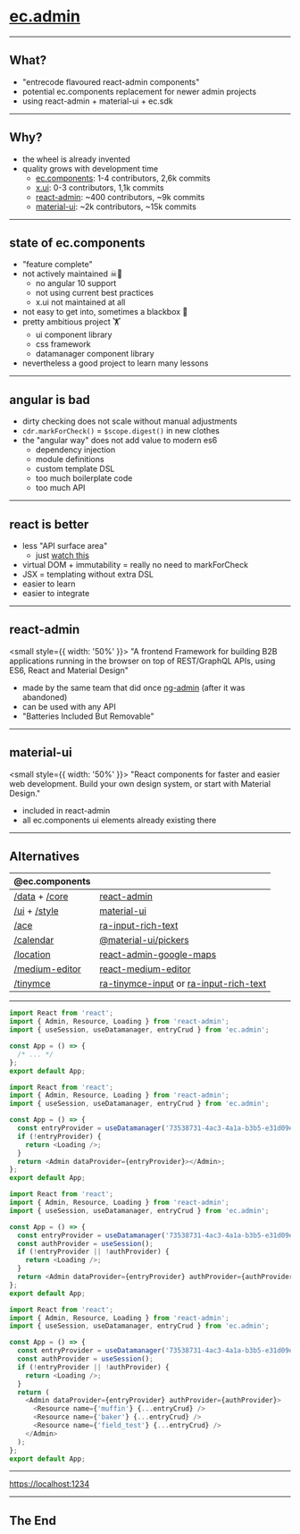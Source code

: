 
# [ec.admin](https://github.com/entrecode/ec.admin/tree/develop)

<!-- run me with `npm run deck` -->
<!-- also run `npm run demo` -->

---

## What?

- "entrecode flavoured react-admin components"
- potential ec.components replacement for newer admin projects
- using react-admin + material-ui + ec.sdk

---

## Why?

- the wheel is already invented
- quality grows with development time
  - [ec.components](https://github.com/entrecode/ec.components): 1-4 contributors, 2,6k commits
  - [x.ui](https://github.com/entrecode/x.ui): 0-3 contributors, 1,1k commits
  - [react-admin](https://github.com/marmelab/react-admin): ~400 contributors, ~9k commits
  - [material-ui](https://github.com/mui-org/material-ui): ~2k contributors, ~15k commits

---

## state of ec.components

- "feature complete"
- not actively maintained ☠🐎
  - no angular 10 support
  - not using current best practices
  - x.ui not maintained at all
- not easy to get into, sometimes a blackbox 🕋
- pretty ambitious project 🏋
  - ui component library
  - css framework
  - datamanager component library
- nevertheless a good project to learn many lessons

---

## angular is bad

- dirty checking does not scale without manual adjustments
- `cdr.markForCheck()` = `$scope.digest()` in new clothes
- the "angular way" does not add value to modern es6
  - dependency injection
  - module definitions
  - custom template DSL
  - too much boilerplate code
  - too much API

---

## react is better

- less "API surface area" <!-- https://www.youtube.com/watch?v=4anAwXYqLG8-->
  - just [watch this](https://www.youtube.com/watch?v=4anAwXYqLG8)
- virtual DOM + immutability = really no need to markForCheck
- JSX = templating without extra DSL
- easier to learn
- easier to integrate

---

## react-admin

<small style={{ width: '50%' }}>
  "A frontend Framework for building B2B applications running in the browser on top of REST/GraphQL APIs, using ES6,
  React and Material Design"
</small>

- made by the same team that did once [ng-admin](https://github.com/marmelab/ng-admin) (after it was abandoned)
- can be used with any API
- "Batteries Included But Removable"

---

## material-ui

<small style={{ width: '50%' }}>
  "React components for faster and easier web development. Build your own design system, or start with Material Design."
</small>

- included in react-admin
- all ec.components ui elements already existing there

---

## Alternatives

| @ec.components                                                                                                                                                |                                                                                                                                                                                   |
| ------------------------------------------------------------------------------------------------------------------------------------------------------------- | --------------------------------------------------------------------------------------------------------------------------------------------------------------------------------- |
| [/data](https://github.com/entrecode/ec.components/tree/master/packages/data) + [/core](https://github.com/entrecode/ec.components/tree/master/packages/core) | [react-admin](https://github.com/marmelab/react-admin)                                                                                                                            |
| [/ui](https://github.com/entrecode/ec.components/tree/master/packages/ui) + [/style](https://github.com/entrecode/ec.components/tree/master/packages/style)   | [material-ui](https://material-ui.com/)                                                                                                                                           |
| [/ace](https://github.com/entrecode/ec.components/tree/master/packages/ace)                                                                                   | [ra-input-rich-text](https://github.com/marmelab/react-admin/tree/master/packages/ra-input-rich-text)                                                                             |
| [/calendar](https://github.com/entrecode/ec.components/tree/master/packages/calendar#eccomponentscalendar)                                                    | [@material-ui/pickers](https://material-ui.com/components/pickers/)                                                                                                                                      |
| [/location](https://github.com/entrecode/ec.components/tree/master/packages/location)                                                                         | [react-admin-google-maps](https://github.com/FusionWorks/react-admin-google-maps)                                                                                                 |
| [/medium-editor](https://github.com/entrecode/ec.components/tree/master/packages/medium-editor)                                                               | [react-medium-editor](https://github.com/wangzuo/react-medium-editor)                                                                                                             |
| [/tinymce](https://github.com/entrecode/ec.components/tree/master/packages/tinymce)                                                                           | [ra-tinymce-input](https://github.com/Whitebolt/ra-tinymce-input#readme) or [ra-input-rich-text](https://github.com/marmelab/react-admin/tree/master/packages/ra-input-rich-text) |

---

<CodeSurfer>

```js title="Code Example" subtitle="imports"
import React from 'react';
import { Admin, Resource, Loading } from 'react-admin';
import { useSession, useDatamanager, entryCrud } from 'ec.admin';

const App = () => {
  /* ... */
};
export default App;
```

```js title="Code Example" subtitle="useDatamanager hook"
import React from 'react';
import { Admin, Resource, Loading } from 'react-admin';
import { useSession, useDatamanager, entryCrud } from 'ec.admin';

const App = () => {
  const entryProvider = useDatamanager('73538731-4ac3-4a1a-b3b5-e31d09e94d42');
  if (!entryProvider) {
    return <Loading />;
  }
  return <Admin dataProvider={entryProvider}></Admin>;
};
export default App;
```

```js title="Code Example" subtitle="useSession hook"
import React from 'react';
import { Admin, Resource, Loading } from 'react-admin';
import { useSession, useDatamanager, entryCrud } from 'ec.admin';

const App = () => {
  const entryProvider = useDatamanager('73538731-4ac3-4a1a-b3b5-e31d09e94d42');
  const authProvider = useSession();
  if (!entryProvider || !authProvider) {
    return <Loading />;
  }
  return <Admin dataProvider={entryProvider} authProvider={authProvider}></Admin>;
};
export default App;
```

```js title="Code Example" subtitle="models as Resource"
import React from 'react';
import { Admin, Resource, Loading } from 'react-admin';
import { useSession, useDatamanager, entryCrud } from 'ec.admin';

const App = () => {
  const entryProvider = useDatamanager('73538731-4ac3-4a1a-b3b5-e31d09e94d42');
  const authProvider = useSession();
  if (!entryProvider || !authProvider) {
    return <Loading />;
  }
  return (
    <Admin dataProvider={entryProvider} authProvider={authProvider}>
      <Resource name={'muffin'} {...entryCrud} />
      <Resource name={'baker'} {...entryCrud} />
      <Resource name={'field_test'} {...entryCrud} />
    </Admin>
  );
};
export default App;
```

</CodeSurfer>

---

<!-- `npm run demo` + open [https://localhost:1234](https://localhost:1234) -->


<a href="https://localhost:1234" target="_blank">
  https://localhost:1234
</a>

---

## The End
